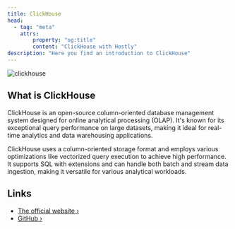 ```yaml
---
title: ClickHouse
head:
  - tag: "meta"
    attrs:
        property: "og:title"
        content: "ClickHouse with Hostly"
description: "Here you find an introduction to ClickHouse"
---
```



<Badge text="One-click setup." variant="note" size="large" />

 ![clickhouse](../../../assets/images/database-logos/clickhouse.png)

## What is ClickHouse

ClickHouse is an open-source column-oriented database management system designed for online analytical processing (OLAP). It's known for its exceptional query performance on large datasets, making it ideal for real-time analytics and data warehousing applications.

ClickHouse uses a column-oriented storage format and employs various optimizations like vectorized query execution to achieve high performance. It supports SQL with extensions and can handle both batch and stream data ingestion, making it versatile for various analytical workloads.

## Links

- [The official website ›](https://clickhouse.com/)
- [GitHub ›](https://github.com/ClickHouse/ClickHouse)